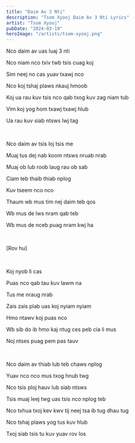 ```yaml
---
title: "Daim Av 3 Nti"
description: "Tsom Xyooj Daim Av 3 Nti Lyrics"
artist: "Tsom Xyooj"
pubDate: "2024-03-19"
heroImage: "/artists/tsom-xyooj.png"
---
```


Nco daim av uas luaj 3 nti

Nco niam nco txiv twb tsis cuag koj

Sim neej no cas yuav txawj nco

Nco koj tshaj plaws nkauj hmoob

Koj ua rau kuv tsis nco qab txog kuv zag niam tub

Vim koj yog hom txawj txawj hlub

Ua rau kuv siab ntsws lwj tag

<br />

Nco daim av tsis loj tsis me

Muaj tus dej nab koom ntsws nruab nrab

Muaj ob lub roob laug rau ob sab

Ciam teb thaib thiab nplog

Kuv tseem nco nco

Thaum wb mus tim nej daim teb qos

Wb mus de lws nram qab teb

Wb mus de nceb puag nram kwj ha

<br />

[Rov hu]

<br />

Koj nyob li cas

Puas nco qab tau kuv lawm na

Tus me nraug nrab

Zais zais plab uas koj nyiam nyiam

Hmo ntawv koj puas nco

Wb sib do ib hmo kaj ntug ces peb cia li mus

Noj ntses puag pem pas tauv

<br />

Nco daim av thiab lub teb chaws nplog

Yuav nco nco mus txog hnub twg

Nco tsis ploj hauv lub siab ntsws

Tsis muaj leej twg uas tsis nco nplog teb

Nco txhua txoj kev kwv tij neej tsa ib tug dhau tug

Nco tshaj plaws yog tus kuv hlub

Txoj siab tsis tu kuv yuav rov los
